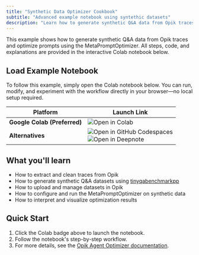 ```yaml
---
title: "Synthetic Data Optimizer Cookbook"
subtitle: "Advanced example notebook using syntethic datasets"
description: "Learn how to generate synthetic Q&A data from Opik traces and optimize prompts using the MetaPromptOptimizer through an interactive notebook."
---
```


<Info>
  This example shows how to generate synthetic Q&A data from Opik traces and optimize prompts using the
  MetaPromptOptimizer. All steps, code, and explanations are provided in the interactive Colab notebook below.
</Info>

## Load Example Notebook

<Note>
  To follow this example, simply open the Colab notebook below. You can run, modify, and experiment with the workflow directly in your browser—no local setup required.
</Note>

| Platform                | Launch Link |
|-------------------------|-------------|
| **Google Colab (Preferred)** | [<img src="https://colab.research.google.com/assets/colab-badge.svg" alt="Open in Colab" style="vertical-align: middle; display: inline-block;"/>](https://colab.research.google.com/github/comet-ml/opik/blob/main/sdks/opik_optimizer/notebooks/OpikSyntethicDataOptimizer.ipynb) |
| **Alternatives**        | [<img src="https://github.com/codespaces/badge.svg" alt="Open in GitHub Codespaces" style="vertical-align: middle; display: inline-block;"/>](https://github.com/codespaces/new?repo=comet-ml/opik&ref=main&machine=basicLinux32gb&devcontainer_path=.devcontainer%2Fopik_optimizer%2Fdevcontainer.json&location=EastUs)<br> [<img src="https://deepnote.com/buttons/launch-in-deepnote.svg" alt="Open in Deepnote" style="vertical-align: middle; display: inline-block;"/>](https://deepnote.com/launch?url=https://github.com/comet-ml/opik/blob/main/sdks/opik_optimizer/notebooks/OpikSyntethicDataOptimizer.ipynb) |

## What you'll learn

- How to extract and clean traces from Opik
- How to generate synthetic Q&A datasets using [tinyqabenchmarkpp](https://pypi.org/project/tinyqabenchmarkpp/)
- How to upload and manage datasets in Opik
- How to configure and run the MetaPromptOptimizer on synthetic data
- How to interpret and visualize optimization results

## Quick Start

1. Click the Colab badge above to launch the notebook.
2. Follow the notebook's step-by-step workflow.
3. For more details, see the [Opik Agent Optimizer documentation](/agent_optimization/overview).

